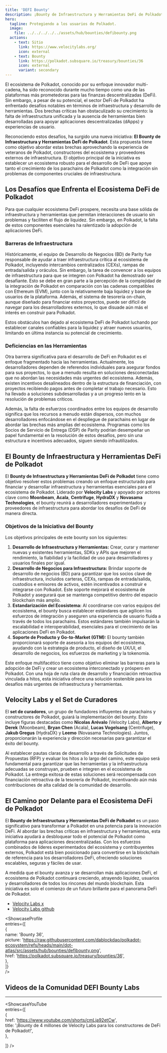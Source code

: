 ```yaml
---
title: 'DEFI Bounty'  
description: ¡Bounty de Infraestructura y Herramientas DeFi de Polkadot - Una Nueva Era para la Innovación Blockchain!  
hero:  
  tagline: Protegiendo a los usuarios de Polkadot.  
  image:  
    file: ../../../../../assets/hub/bounties/defibounty.png  
  actions:  
    - text: Sitio  
      link: https://www.velocitylabs.org/  
      icon: external  
    - text: Bounty  
      link: https://polkadot.subsquare.io/treasury/bounties/36  
      icon: external  
      variant: secondary  
---
```



El ecosistema de Polkadot, conocido por su enfoque innovador multi-cadena, ha sido reconocido durante mucho tiempo como una de las plataformas más prometedoras para las finanzas descentralizadas (DeFi). Sin embargo, a pesar de su potencial, el sector DeFi de Polkadot ha enfrentado desafíos notables en términos de infraestructura y desarrollo de herramientas. Dos brechas críticas han obstaculizado su crecimiento: la falta de infraestructura unificada y la ausencia de herramientas bien desarrolladas para apoyar aplicaciones descentralizadas (dApps) y experiencias de usuario.

Reconociendo estos desafíos, ha surgido una nueva iniciativa: **El Bounty de Infraestructura y Herramientas DeFi de Polkadot**. Esta propuesta tiene como objetivo abordar estas brechas aprovechando la experiencia de veteranos de Polkadot, constructores del ecosistema y proveedores externos de infraestructura. El objetivo principal de la iniciativa es establecer un ecosistema robusto para el desarrollo de DeFi que apoye tanto el crecimiento de los parachains de Polkadot como la integración sin problemas de componentes cruciales de infraestructura.

## Los Desafíos que Enfrenta el Ecosistema DeFi de Polkadot  
Para que cualquier ecosistema DeFi prospere, necesita una base sólida de infraestructura y herramientas que permitan interacciones de usuario sin problemas y faciliten el flujo de liquidez. Sin embargo, en Polkadot, la falta de estos componentes esenciales ha ralentizado la adopción de aplicaciones DeFi.

### Barreras de Infraestructura  
Históricamente, el equipo de Desarrollo de Negocios (BD) de Parity fue responsable de ayudar a traer infraestructura crítica al ecosistema de Polkadot, incluyendo intercambios centralizados (CEXs), rampas de entrada/salida y oráculos. Sin embargo, la tarea de convencer a los equipos de infraestructura para que se integren con Polkadot ha demostrado ser desafiante. Esto se debe en gran parte a la percepción de la complejidad de la integración de Polkadot en comparación con las cadenas compatibles con Ethereum (EVM), junto con la relativamente baja liquidez y base de usuarios de la plataforma. Además, el sistema de tesorería on-chain, aunque diseñado para financiar estos proyectos, puede ser difícil de navegar para los desarrolladores externos, lo que disuade aún más el interés en construir para Polkadot.

Estos obstáculos han dejado al ecosistema DeFi de Polkadot luchando por establecer canales confiables para la liquidez y atraer nuevos usuarios, limitando en última instancia su potencial de crecimiento.

### Deficiencias en las Herramientas  
Otra barrera significativa para el desarrollo de DeFi en Polkadot es el enfoque fragmentado hacia las herramientas. Actualmente, los desarrolladores dependen de referendos individuales para asegurar fondos para sus proyectos, lo que a menudo resulta en soluciones desconectadas que no abordan las necesidades más urgentes del ecosistema. Además, existen incentivos desalineados dentro de la estructura de financiación, con proyectos recibiendo pagos antes de completar el trabajo necesario. Esto ha llevado a soluciones subdesarrolladas y a un progreso lento en la resolución de problemas críticos.

Además, la falta de esfuerzos coordinados entre los equipos de desarrollo significa que los recursos a menudo están dispersos, con muchos desarrolladores enfocándose en el despliegue de parachains en lugar de abordar las brechas más amplias del ecosistema. Programas como los Socios de Servicio de Entrega (DSP) de Parity podrían desempeñar un papel fundamental en la resolución de estos desafíos, pero sin una estructura e incentivos adecuados, siguen siendo infrautilizados.

## El Bounty de Infraestructura y Herramientas DeFi de Polkadot  
El **Bounty de Infraestructura y Herramientas DeFi de Polkadot** tiene como objetivo resolver estos problemas creando un enfoque estructurado para financiar y desarrollar infraestructura y herramientas esenciales para el ecosistema de Polkadot. Liderado por **Velocity Labs** y apoyado por actores clave como **Moonbeam**, **Acala**, **Centrifuge**, **HydraDX** y **Novasama Technologies**, el bounty reunirá a desarrolladores experimentados y proveedores de infraestructura para abordar los desafíos de DeFi de manera directa.

### Objetivos de la Iniciativa del Bounty  
Los objetivos principales de este bounty son los siguientes:  
1. **Desarrollo de Infraestructura y Herramientas:** Crear, curar y mantener nuevas y existentes herramientas, SDKs y APIs que mejoren el rendimiento, la fiabilidad y la facilidad de uso para desarrolladores y usuarios finales por igual.  
2. **Desarrollo de Negocios para Infraestructura:** Brindar soporte de desarrollo de negocios (BD) para garantizar que los socios clave de infraestructura, incluidos carteras, CEXs, rampas de entrada/salida, custodios e emisores de activos, estén incentivados a construir e integrarse con Polkadot. Este soporte mejorará el ecosistema de Polkadot y asegurará que se mantenga competitivo dentro del espacio blockchain más amplio.  
3. **Estandarización del Ecosistema:** Al coordinarse con varios equipos del ecosistema, el bounty busca establecer estándares que agilicen los esfuerzos de integración y aseguren una experiencia de usuario fluida a través de todos los parachains. Estos estándares también impulsarán la escalabilidad e interoperabilidad, esenciales para el crecimiento de las aplicaciones DeFi en Polkadot.  
4. **Soporte de Producto y Go-to-Market (GTM):** El bounty también proporcionará soporte de asesoría a los equipos del ecosistema, ayudando con la estrategia de producto, el diseño de UX/UI, el desarrollo de negocios, los esfuerzos de marketing y la tokenomía.

Este enfoque multifacético tiene como objetivo eliminar las barreras para la adopción de DeFi y crear un ecosistema interconectado y próspero en Polkadot. Con una hoja de ruta clara de desarrollo y financiación retroactiva vinculada a hitos, esta iniciativa ofrece una solución sostenible para los desafíos más urgentes de infraestructura y herramientas.

## Velocity Labs y el Set de Curadores  
El **set de curadores**, un grupo de fundadores influyentes de parachains y constructores de Polkadot, guiará la implementación del bounty. Esto incluye figuras destacadas como **Nicolas Arévalo** (Velocity Labs), **Alberto y Derek** (Moonbeam), **Bryan Chen** (Acala), **Lucas Vogelsang** (Centrifuge), **Jakub Gregus** (HydraDX) y **Leemo** (Novasama Technologies). Juntos, proporcionarán la experiencia y dirección necesarias para garantizar el éxito del bounty.

Al establecer pautas claras de desarrollo a través de Solicitudes de Propuestas (RFP) y evaluar los hitos a lo largo del camino, este equipo será fundamental para garantizar que las herramientas y la infraestructura adecuadas se construyan, prueben e integren en el ecosistema de Polkadot. La entrega exitosa de estas soluciones será recompensada con financiación retroactiva de la tesorería de Polkadot, incentivando aún más contribuciones de alta calidad de la comunidad de desarrollo.

## El Camino por Delante para el Ecosistema DeFi de Polkadot  
El **Bounty de Infraestructura y Herramientas DeFi de Polkadot** es un paso significativo para transformar a Polkadot en una potencia para la innovación DeFi. Al abordar las brechas críticas en infraestructura y herramientas, esta iniciativa ayudará a desbloquear todo el potencial de Polkadot como plataforma para aplicaciones descentralizadas. Con los esfuerzos combinados de líderes experimentados del ecosistema y contribuyentes externos, Polkadot está bien posicionado para convertirse en la blockchain de referencia para los desarrolladores DeFi, ofreciendo soluciones escalables, seguras y fáciles de usar.

A medida que el bounty avanza y se desarrollan más aplicaciones DeFi, el ecosistema de Polkadot continuará creciendo, atrayendo liquidez, usuarios y desarrolladores de todos los rincones del mundo blockchain. Esta iniciativa es solo el comienzo de un futuro brillante para el panorama DeFi de Polkadot.

- [Velocity Labs x](https://x.com/v_labs)  
- [Velocity Labs github](https://github.com/velocitylabs-org)  

<ShowcaseProfile  
  entries={[  
    {  
      name: 'Bounty 36',  
      picture: 'https://raw.githubusercontent.com/dablockdao/polkadot-ecosystem/refs/heads/main/dot-atlas/src/assets/hub/bounties/defibounty.png',  
      href: 'https://polkadot.subsquare.io/treasury/bounties/36',  
    },  
  ]}  
/>  

## Videos de la Comunidad DEFI Bounty Labs  
------------  
<ShowcaseYouTube  
  entries={[  
                    {  
      href: 'https://www.youtube.com/shorts/cmLja92etCw',  
      title: '¡Bounty de 4 millones de Velocity Labs para los constructores de DeFi de Polkadot!',  
     },  

  ]} />  

 